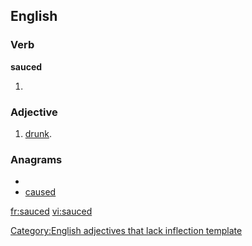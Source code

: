 ==English==

===Verb===
'''sauced'''

# {{past of|[[sauce]]}}

===Adjective===
{{infl|en|adjective}}[[Category:English adjectives that lack inflection template]]

# {{slang}} [[drunk]].

===Anagrams===
* {{alphagram|acdesu}}
* [[caused#English|caused]]

[[fr:sauced]]
[[vi:sauced]]